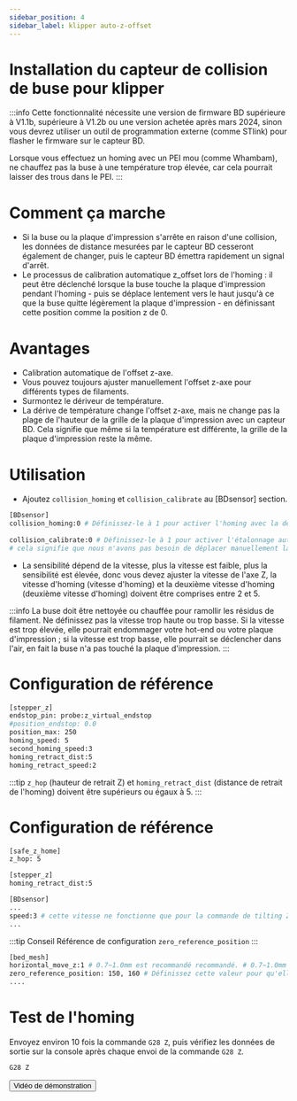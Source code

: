 ```yaml
---
sidebar_position: 4
sidebar_label: klipper auto-z-offset
---
```


# Installation du capteur de collision de buse pour klipper

:::info
Cette fonctionnalité nécessite une version de firmware BD supérieure à V1.1b, supérieure à V1.2b ou une version achetée après mars 2024, sinon vous devrez utiliser un outil de programmation externe (comme STlink) pour flasher le firmware sur le capteur BD.

Lorsque vous effectuez un homing avec un PEI mou (comme Whambam), ne chauffez pas la buse à une température trop élevée, car cela pourrait laisser des trous dans le PEI.
:::

# Comment ça marche
* Si la buse ou la plaque d'impression s'arrête en raison d'une collision, les données de distance mesurées par le capteur BD cesseront également de changer, puis le capteur BD émettra rapidement un signal d'arrêt.
* Le processus de calibration automatique z_offset lors de l'homing : il peut être déclenché lorsque la buse touche la plaque d'impression pendant l'homing - puis se déplace lentement vers le haut jusqu'à ce que la buse quitte légèrement la plaque d'impression - en définissant cette position comme la position z de 0.

# Avantages
* Calibration automatique de l'offset z-axe.
* Vous pouvez toujours ajuster manuellement l'offset z-axe pour différents types de filaments.
* Surmontez le dériveur de température.
* La dérive de température change l'offset z-axe, mais ne change pas la plage de l'hauteur de la grille de la plaque d'impression avec un capteur BD. Cela signifie que même si la température est différente, la grille de la plaque d'impression reste la même.

# Utilisation

* Ajoutez `collision_homing` et `collision_calibrate` au [BDsensor] section.
``` bash
[BDsensor] 
collision_homing:0 # Définissez-le à 1 pour activer l'homing avec la détection de collision de buse. Désactivez-le en le définissant à 0. Définissez-le à 1 pour activer l'homing avec la détection de collision de buse. En le définissant à 0, vous pouvez désactiver cette fonction.
                   
collision_calibrate:0 # Définissez-le à 1 pour activer l'étalonnage automatique du capteur BD avec la détection de collision de buse. Désactivez-le en le définissant à 0. Cela signifie que nous n'avons pas besoin de déplacer manuellement la buse sur la plaque et de faire un test de papier avant d'envoyer la commande de calibrage M102 S-6. Cela signifie que nous n'avons pas besoin de déplacer manuellement la buse sur la plaque et de faire un test de papier avant d'envoyer la commande de calibrage M102 S-6.
# cela signifie que nous n'avons pas besoin de déplacer manuellement la buse sur la plaque et de faire un test de papier avant d'envoyer la commande de calibrage M102 S-6.
```

* La sensibilité dépend de la vitesse, plus la vitesse est faible, plus la sensibilité est élevée, donc vous devez ajuster la vitesse de l'axe Z, la vitesse d'homing (vitesse d'homing) et la deuxième vitesse d'homing (deuxième vitesse d'homing) doivent être comprises entre 2 et 5.

:::info
La buse doit être nettoyée ou chauffée pour ramollir les résidus de filament.
Ne définissez pas la vitesse trop haute ou trop basse. Si la vitesse est trop élevée, elle pourrait endommager votre hot-end ou votre plaque d'impression ; si la vitesse est trop basse, elle pourrait se déclencher dans l'air, en fait la buse n'a pas touché la plaque d'impression.
:::

# Configuration de référence
``` bash
[stepper_z]
endstop_pin: probe:z_virtual_endstop
#position_endstop: 0.0
position_max: 250
homing_speed: 5
second_homing_speed:3
homing_retract_dist:5
homing_retract_speed:2
```

:::tip
`z_hop` (hauteur de retrait Z) et `homing_retract_dist` (distance de retrait de l'homing) doivent être supérieurs ou égaux à 5.
:::
# Configuration de référence

```bash
[safe_z_home]
z_hop: 5 

[stepper_z]
homing_retract_dist:5
```
```bash
[BDsensor] 
...
speed:3 # cette vitesse ne fonctionne que pour la commande de tilting Z et PROBE_ACCURACY. # Cette vitesse ne fonctionne que pour la commande de tilting Z et PROBE_ACCURACY.
...

```
:::tip Conseil
Référence de configuration `zero_reference_position`
:::

``` bash
[bed_mesh]
horizontal_move_z:1 # 0.7~1.0mm est recommandé recommandé. # 0.7~1.0mm est recommandé recommandé.
zero_reference_position: 150, 160 # Définissez cette valeur pour qu'elle soit la même que celle de home_xy_position qui se trouve dans la section  ## Définissez cette valeur pour qu'elle soit la même que celle de home_xy_position qui se trouve dans la section.
....
```

# Test de l'homing
Envoyez environ 10 fois la commande `G28 Z`, puis vérifiez les données de sortie sur la console après chaque envoi de la commande `G28 Z`.
``` bash
G28 Z
```
<Button variant="contained" disableElevation component="a" rel="noopener" href="https://www.youtube.com/watch?v=RuPoXbrSPDc">Vidéo de démonstration</Button>

